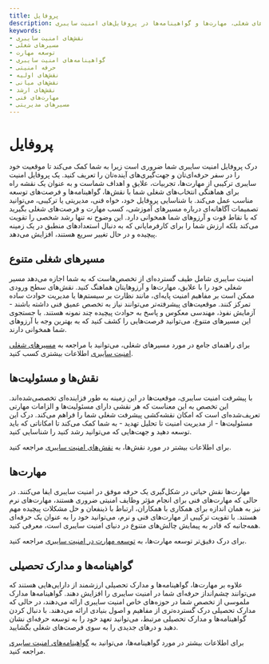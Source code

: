 ```yaml
---
title: پروفایل
description: کشف نقش‌ها، مسیرهای شغلی، مهارت‌ها و گواهینامه‌ها در پروفایل‌های امنیت سایبری
keywords:
- نقش‌های امنیت سایبری
- مسیرهای شغلی
- توسعه مهارت
- گواهینامه‌های امنیت سایبری
- حرفه امنیتی
- نقش‌های اولیه
- نقش‌های میانی
- نقش‌های ارشد
- مهارت‌های فنی
- مسیرهای مدیریتی
---
```


# پروفایل

درک پروفایل امنیت سایبری شما ضروری است زیرا به شما کمک می‌کند تا موقعیت خود را در سفر حرفه‌ای‌تان و جهت‌گیری‌های آینده‌تان را تعریف کنید. یک پروفایل امنیت سایبری ترکیبی از مهارت‌ها، تجربیات، علایق و اهداف شماست و به عنوان یک نقشه راه برای هماهنگی انتخاب‌های شغلی شما با نقش‌ها، گواهینامه‌ها و فرصت‌های توسعه مناسب عمل می‌کند. با شناسایی پروفایل خود، خواه فنی، مدیریتی یا ترکیبی، می‌توانید تصمیمات آگاهانه‌ای درباره مسیرهای آموزشی، کسب مهارت و فرصت‌های شغلی بگیرید که با نقاط قوت و آرزوهای شما همخوانی دارد. این وضوح نه تنها رشد شخصی را تقویت می‌کند بلکه ارزش شما را برای کارفرمایانی که به دنبال استعدادهای منطبق در یک زمینه پیچیده و در حال تغییر سریع هستند، افزایش می‌دهد.

## مسیرهای شغلی متنوع

امنیت سایبری شامل طیف گسترده‌ای از تخصص‌هاست که به شما اجازه می‌دهد مسیر شغلی خود را با علایق، مهارت‌ها و آرزوهایتان هماهنگ کنید. نقش‌های سطح ورودی ممکن است بر مفاهیم امنیت پایه‌ای، مانند نظارت بر سیستم‌ها یا مدیریت حوادث ساده تمرکز کنند. موقعیت‌های پیشرفته‌تر می‌توانند نیاز به تخصص عمیق فنی داشته باشند - آزمایش نفوذ، مهندسی معکوس و پاسخ به حوادث پیچیده چند نمونه هستند. با جستجوی این مسیرهای متنوع، می‌توانید فرصت‌هایی را کشف کنید که به بهترین وجه با آرزوهای شما همخوانی دارند.

برای راهنمای جامع در مورد مسیرهای شغلی، می‌توانید با مراجعه به [مسیرهای شغلی امنیت سایبری](career/profile/career_paths) اطلاعات بیشتری کسب کنید.

## نقش‌ها و مسئولیت‌ها

با پیشرفت امنیت سایبری، موقعیت‌ها در این زمینه به طور فزاینده‌ای تخصصی‌شده‌اند. این تخصص به این معناست که هر نقشی دارای مسئولیت‌ها و الزامات مهارتی تعریف‌شده‌ای است که امکان نقشه‌کشی پیشرفت شغلی شما را فراهم می‌کند. درک این مسئولیت‌ها - از مدیریت امنیت تا تحلیل تهدید - به شما کمک می‌کند تا امکاناتی که باید توسعه دهید و جهت‌هایی که می‌توانید رشد کنید را شناسایی کنید.

برای اطلاعات بیشتر در مورد نقش‌ها، به [نقش‌های امنیت سایبری](career/profile/roles) مراجعه کنید.

## مهارت‌ها

مهارت‌ها نقش حیاتی در شکل‌گیری یک حرفه موفق در امنیت سایبری ایفا می‌کنند. در حالی که مهارت‌های فنی برای انجام مؤثر وظایف امنیتی ضروری هستند، مهارت‌های نرم نیز به همان اندازه برای همکاری با همکاران، ارتباط با ذینفعان و حل مشکلات پیچیده مهم هستند. با تقویت ترکیبی از مهارت‌های فنی و نرم، می‌توانید خود را به عنوان یک حرفه‌ای همه‌جانبه که قادر به پیمایش چالش‌های متنوع در دنیای امنیت سایبری است، معرفی کنید.

برای درک دقیق‌تر توسعه مهارت‌ها، به [توسعه مهارت در امنیت سایبری](career/profile/skill_development) مراجعه کنید.

## گواهینامه‌ها و مدارک تحصیلی

علاوه بر مهارت‌ها، گواهینامه‌ها و مدارک تحصیلی ارزشمند از دارایی‌هایی هستند که می‌توانند چشم‌انداز حرفه‌ای شما در امنیت سایبری را افزایش دهند. گواهینامه‌ها مدارک ملموسی از تخصص شما در حوزه‌های خاص امنیت سایبری ارائه می‌دهند، در حالی که مدارک تحصیلی درک گسترده‌تری از مفاهیم و اصول بنیادی ارائه می‌دهند. با دنبال کردن گواهینامه‌ها و مدارک تحصیلی مرتبط، می‌توانید تعهد خود را به توسعه حرفه‌ای نشان دهید و درهای جدیدی را به سوی فرصت‌های شغلی بگشایید.

برای اطلاعات بیشتر در مورد گواهینامه‌ها، می‌توانید به [گواهینامه‌های امنیت سایبری](career/profile/certifications) مراجعه کنید.